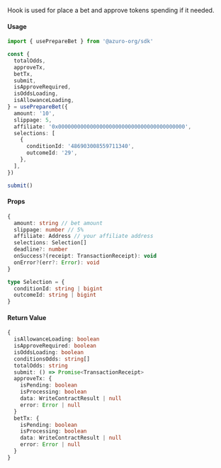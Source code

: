 Hook is used for place a bet and approve tokens spending if it needed.

#### Usage

```ts
import { usePrepareBet } from '@azuro-org/sdk'

const {
  totalOdds,
  approveTx,
  betTx,
  submit,
  isApproveRequired,
  isOddsLoading,
  isAllowanceLoading,
} = usePrepareBet({
  amount: '10',
  slippage: 5,
  affiliate: '0x0000000000000000000000000000000000000000',
  selections: [
    {
      conditionId: '486903008559711340',
      outcomeId: '29',
    },  
  ],
})

submit()
```

#### Props

```ts
{
  amount: string // bet amount
  slippage: number // 5%
  affiliate: Address // your affiliate address
  selections: Selection[]
  deadline?: number
  onSuccess?(receipt: TransactionReceipt): void
  onError?(err?: Error): void
}
```

```ts
type Selection = {
  conditionId: string | bigint
  outcomeId: string | bigint
}
```

#### Return Value

```ts
{
  isAllowanceLoading: boolean
  isApproveRequired: boolean
  isOddsLoading: boolean
  conditionsOdds: string[]
  totalOdds: string
  submit: () => Promise<TransactionReceipt>
  approveTx: {
    isPending: boolean
    isProcessing: boolean
    data: WriteContractResult | null
    error: Error | null
  }
  betTx: {
    isPending: boolean
    isProcessing: boolean
    data: WriteContractResult | null
    error: Error | null
  }
}
```
